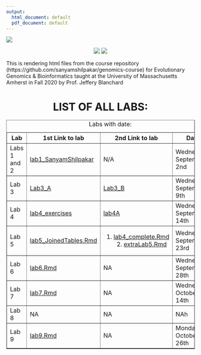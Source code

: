 ```yaml
---
output:
  html_document: default
  pdf_document: default
---
```


![](/Users/sanyamshilpakar/Desktop/My Docs/R workspace/Day 1 Bio 597GE/Blanchard_EvoGeno/images/githubHeader.png)


<center>

![](/Users/sanyamshilpakar/Desktop/My Docs/R workspace/Day 1 Bio 597GE/Blanchard_EvoGeno/images/evolution.gif) ![](/Users/sanyamshilpakar/Desktop/My Docs/R workspace/Day 1 Bio 597GE/Blanchard_EvoGeno/images/evolution.gif)

</center>




This is rendering html files from the course repository (https://github.com/sanyamshilpakar/genomics-course) for Evolutionary Genomics & Bioinformatics taught at the University of Massachusetts Amherst in Fall 2020 by Prof. Jeffery Blanchard




<center>
# LIST OF ALL LABS:
</center>



<table style="width:100%" border= "1">
<caption> Labs with date: </caption>
  <tr>
    <th>Lab</th>
    <th>1st Link to lab</th>
    <th>2nd Link to lab</th>
    <th>Date</th> 
  </tr>
  <tr>
    <td>Labs 1 and 2</td>
    <td>[lab1_SanyamShilpakar](lab2_EvoGeno.html)</td>
    <td>N/A</td>
    <td>Wednesday, September 2nd</td>
  </tr>
  <tr>
    <td>Lab 3</td>
    <td>[Lab3_A](Lab3_A.html)</td>
    <td>[Lab3_B](Lab3_B.html)</td>
    <td>Wednesday, September 9th</td>
  </tr>
  <tr>
    <td>Lab 4</td>
    <td>[lab4_exercises](lab4_exercises.html)</td>
    <td>[lab4A](lab4A.html)</td>
    <td>Wednesday, September 14th</td>
  </tr>
  <tr>
    <td>Lab 5</td>
    <td>[lab5_JoinedTables.Rmd](lab5_JoinTables.html)</td>
    <td>1. [lab4_complete.Rmd](lab4_complete.html) 
    2. [extraLab5.Rmd](extraLab5.html)</td>
    <td>Wednesday, September 23rd</td>
  </tr>
   <tr>
    <td>Lab 6</td>
    <td>[lab6.Rmd](lab6.html)</td>
    <td>NA</td>
    <td>Wednesday, September 28th</td>
  </tr>
  <tr>
    <td>Lab 7</td>
    <td>[lab7.Rmd](lab7.html)</td>
    <td>NA</td>
    <td>Wednesday, October 14th</td>
  </tr>
   <tr>
    <td>Lab 8</td>
    <td>NA</td>
    <td>NA</td>
    <td>NAh</td>
  </tr>
   <tr>
    <td>Lab 9</td>
    <td>[lab9.Rmd](lab9.html) </td>
    <td>NA</td>
    <td>Monday, October 26th</td>
  </tr>
</table> 



